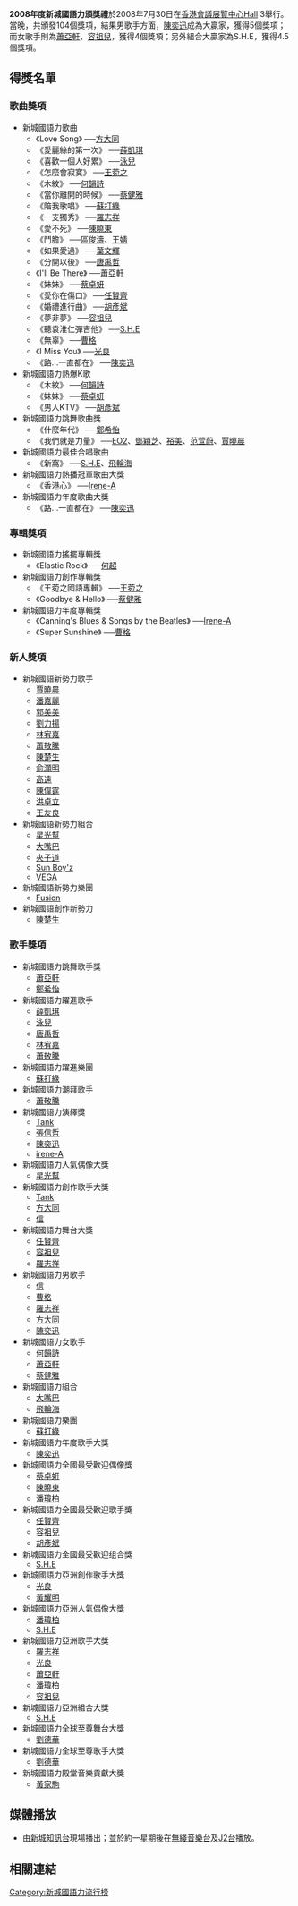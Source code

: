 '''2008年度新城國語力頒獎禮'''於2008年7月30日在[[香港會議展覽中心|香港會議展覽中心]]Hall 3舉行。當晚，共頒發104個獎項，結果男歌手方面，[[陳奕迅|陳奕迅]]成為大贏家，獲得5個獎項；而女歌手則為[[蕭亞軒|蕭亞軒]]、[[容祖兒|容祖兒]]，獲得4個獎項；另外組合大贏家為S.H.E，獲得4.5個獎項。

== 得獎名單 ==
=== 歌曲獎項 ===
* 新城國語力歌曲
** 《Love Song》 ──[[方大同|方大同]]
** 《愛麗絲的第一次》 ──[[薛凱琪|薛凱琪]]
** 《喜歡一個人好累》 ──[[泳兒|泳兒]]
** 《怎麼會寂寞》 ──[[王菀之|王菀之]]
** 《木紋》 ──[[何韻詩|何韻詩]]
** 《當你離開的時候》 ──[[蔡健雅|蔡健雅]]
** 《陪我歌唱》 ──[[蘇打綠|蘇打綠]]
** 《一支獨秀》 ──[[羅志祥|羅志祥]]
** 《愛不死》 ──[[陳曉東|陳曉東]]
** 《鬥膽》 ──[[區俊濤|區俊濤]]、[[王婧|王婧]]
** 《如果愛過》 ──[[葉文輝|葉文輝]]
** 《分開以後》 ──[[唐禹哲|唐禹哲]]
** 《I'll Be There》 ──[[蕭亞軒|蕭亞軒]]
** 《妹妹》 ──[[蔡卓妍|蔡卓妍]]
** 《愛你在傷口》 ──[[任賢齊|任賢齊]]
** 《婚禮進行曲》 ──[[胡彥斌|胡彥斌]]
** 《夢非夢》 ──[[容祖兒|容祖兒]]
** 《聽袁淮仁彈吉他》 ──[[S.H.E|S.H.E]]
** 《無辜》 ──[[曹格|曹格]]
** 《I Miss You》 ──[[光良|光良]]
** 《路...一直都在》 ──[[陳奕迅|陳奕迅]]
* 新城國語力熱爆K歌
** 《木紋》 ──[[何韻詩|何韻詩]]
** 《妹妹》 ──[[蔡卓妍|蔡卓妍]]
** 《男人KTV》 ──[[胡彥斌|胡彥斌]]
* 新城國語力跳舞歌曲獎
** 《什麼年代》 ──[[鄭希怡|鄭希怡]]
** 《我們就是力量》 ──[[EO2|EO2]]、[[鄧穎芝|鄧穎芝]]、[[裕美|裕美]]、[[范萱蔚|范萱蔚]]、[[賈曉晨|賈曉晨]]
* 新城國語力最佳合唱歌曲
** 《新窩》 ──[[S.H.E|S.H.E]]、[[飛輪海|飛輪海]]
* 新城國語力熱播冠軍歌曲大獎
** 《香港心》 ──[[Irene-A|Irene-A]]
* 新城國語力年度歌曲大獎
** 《路...一直都在》 ──[[陳奕迅|陳奕迅]]

=== 專輯獎項 ===
* 新城國語力搖擺專輯獎
** 《Elastic Rock》 ──[[何超儀|何超]]
* 新城國語力創作專輯獎
** 《王菀之國語專輯》 ──[[王菀之|王菀之]]
** 《Goodbye & Hello》 ──[[蔡健雅|蔡健雅]]
* 新城國語力年度專輯獎
** 《Canning's Blues & Songs by the Beatles》 ──[[Irene-A|Irene-A]]
** 《Super Sunshine》 ──[[曹格|曹格]]

=== 新人獎項 ===
* 新城國語新勢力歌手
** [[賈曉晨|賈曉晨]]
** [[潘嘉麗|潘嘉麗]]
** [[郭美美|郭美美]]
** [[劉力揚|劉力揚]]
** [[林宥嘉|林宥嘉]]
** [[蕭敬騰|蕭敬騰]]
** [[陳楚生|陳楚生]]
** [[俞灝明|俞灝明]]
** [[高遠|高遠]]
** [[陳偉霆|陳偉霆]]
** [[洪卓立|洪卓立]]
** [[王友良|王友良]]
* 新城國語新勢力組合
** [[星光幫|星光幫]]
** [[大嘴巴|大嘴巴]]
** [[夾子道|夾子道]]
** [[Sun_Boy'z|Sun Boy'z]]
** [[VEGA|VEGA]]
* 新城國語新勢力樂團
** [[Fusion|Fusion]]
* 新城國語創作新勢力
** [[陳楚生|陳楚生]]

=== 歌手獎項 ===
* 新城國語力跳舞歌手獎
** [[蕭亞軒|蕭亞軒]]
** [[鄭希怡|鄭希怡]]
* 新城國語力躍進歌手
** [[薛凱琪|薛凱琪]]
** [[泳兒|泳兒]]
** [[唐禹哲|唐禹哲]]
** [[林宥嘉|林宥嘉]]
** [[蕭敬騰|蕭敬騰]]
* 新城國語力躍進樂團
** [[蘇打綠|蘇打綠]]
* 新城國語力潮拜歌手
** [[蕭敬騰|蕭敬騰]]
* 新城國語力演繹獎
** [[Tank|Tank]]
** [[張信哲|張信哲]]
** [[陳奕迅|陳奕迅]]
** [[irene-A|irene-A]]
* 新城國語力人氣偶像大獎
** [[星光幫|星光幫]]
* 新城國語力創作歌手大獎
** [[Tank|Tank]]
** [[方大同|方大同]]
** [[蘇見信|信]]
* 新城國語力舞台大獎
** [[任賢齊|任賢齊]]
** [[容祖兒|容祖兒]]
** [[羅志祥|羅志祥]]
* 新城國語力男歌手
** [[蘇見信|信]]
** [[曹格|曹格]]
** [[羅志祥|羅志祥]]
** [[方大同|方大同]]
** [[陳奕迅|陳奕迅]]
* 新城國語力女歌手
** [[何韻詩|何韻詩]]
** [[蕭亞軒|蕭亞軒]]
** [[蔡健雅|蔡健雅]]
* 新城國語力組合
** [[大嘴巴|大嘴巴]]
** [[飛輪海|飛輪海]]
* 新城國語力樂團
** [[蘇打綠|蘇打綠]]
* 新城國語力年度歌手大獎
** [[陳奕迅|陳奕迅]]
* 新城國語力全國最受歡迎偶像獎
** [[蔡卓妍|蔡卓妍]]
** [[陳曉東|陳曉東]]
** [[潘瑋柏|潘瑋柏]]
* 新城國語力全國最受歡迎歌手獎
** [[任賢齊|任賢齊]]
** [[容祖兒|容祖兒]]
** [[胡彥斌|胡彥斌]]
* 新城國語力全國最受歡迎组合獎 
** [[S.H.E|S.H.E]] 
* 新城國語力亞洲創作歌手大獎
** [[光良|光良]]
** [[黃耀明|黃耀明]]
* 新城國語力亞洲人氣偶像大獎
** [[潘瑋柏|潘瑋柏]]
** [[S.H.E|S.H.E]]
* 新城國語力亞洲歌手大獎
** [[羅志祥|羅志祥]]
** [[光良|光良]]
** [[蕭亞軒|蕭亞軒]]
** [[潘瑋柏|潘瑋柏]]
** [[容祖兒|容祖兒]]
* 新城國語力亞洲組合大獎
** [[S.H.E|S.H.E]]
* 新城國語力全球至尊舞台大獎
** [[劉德華|劉德華]]
* 新城國語力全球至尊歌手大獎
** [[劉德華|劉德華]]
* 新城國語力殿堂音樂貢獻大獎
** [[黃家駒|黃家駒]]

== 媒體播放 ==
* 由[[新城知訊台|新城知訊台]]現場播出；並於約一星期後在[[無綫音樂台|無綫音樂台]]及[[J2台|J2台]]播放。

== 相關連結 ==
{{新城國語力頒獎禮}}
{{香港音乐颁奖典礼}}

[[Category:新城國語力流行榜|Category:新城國語力流行榜]]